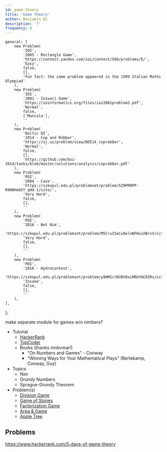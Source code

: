```yaml
---
id: game-theory
title: 'Game Theory'
author: Benjamin Qi
description: '?'
frequency: 0
---
```



	general: [
		new Problem(
			'IOI',
			'2005 - Rectangle Game',
			'https://contest.yandex.com/ioi/contest/566/problems/E/',
			'Easy',
			false,
			[],
			'Fun fact: the same problem appeared in the 1999 Italian Maths Olympiad'
		),
		new Problem(
			'IOI',
			'2001 - Ioiwari Game',
			'https://ioinformatics.org/files/ioi2001problem2.pdf',
			'Normal',
			false,
			['Mancala'],
			''
		),
		new Problem(
			'Baltic OI',
			'2014 - Cop and Robber',
			'https://oj.uz/problem/view/BOI14_coprobber',
			'Normal',
			false,
			[],
			'https://github.com/boi-2014/tasks/blob/master/solutions/analysis/coprobber.pdf'
		),
		new Problem(
			'POI',
			'2004 - Cave',
			'https://szkopul.edu.pl/problemset/problem/5Z9PRRPP-R90WhmbSY_qHd-1/site/',
			'Very Hard',
			false,
			[],
			''
		),
		new Problem(
			'POI',
			'2016 - Not Nim',
			'https://szkopul.edu.pl/problemset/problem/M5CruI5eCu8elnNFHuiXBrvV/site/',
			'Very Hard',
			false,
			[],
			''
		),
		new Problem(
			'POI',
			'2016 - Hydrocontest',
			'https://szkopul.edu.pl/problemset/problem/y9HM1ctDU8V8xLMRUYACDIRs/site/',
			'Insane',
			false,
			[],
			''
		),
	],
};

<IncompleteSection>

make separate module for games w/o nimbers?

</IncompleteSection>

- Tutorial
  - [HackerRank](https://www.hackerrank.com/topics/game-theory-and-grundy-numbers)
  - [TopCoder](https://www.topcoder.com/community/data-science/data-science-tutorials/algorithm-games/)
  - Books (thanks mnbvmar!)
    - "On Numbers and Games" - Conway
    - "Winning Ways for Your Mathematical Plays" (Berlekamp, Conway, Guy)
- Topics
  - Nim
  - Grundy Numbers
  - Sprague-Grundy Theorem
- Problem(s)
  - [Division Game](https://onlinejudge.org/index.php?option=onlinejudge&page=show_problem&problem=2959)
  - [Game of Stones](http://codeforces.com/problemset/problem/768/E)
  - [Factorization Game](https://www.hackerearth.com/problem/algorithm/mancunian-and-factorization-game-b8794702/)
  - [Arpa & Game](http://codeforces.com/contest/850/problem/C)
  - [Apple Tree](http://codeforces.com/contest/812/problem/E)

## Problems

<Problems problems={problems.general} />

https://www.hackerrank.com/5-days-of-game-theory
